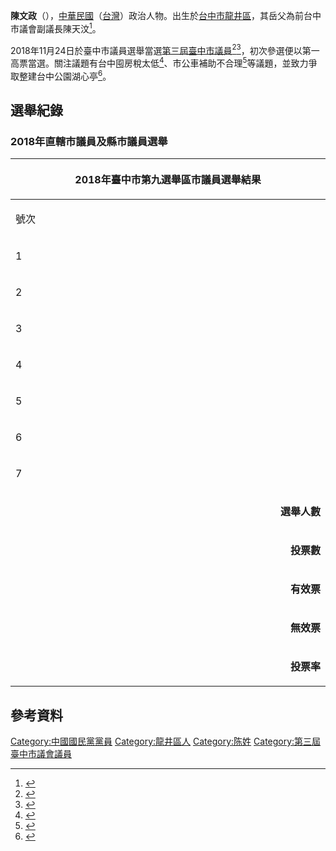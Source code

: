 {{BLPsources|time=2020-09-02T07:35:59+00:00}}
'''陳文政'''（{{bd|1974年|9月2日|}}），[[中華民國|中華民國]]（[[臺灣|台灣]]）政治人物。出生於[[台中市|台中市]][[龍井區|龍井區]]，其岳父為前台中市議會副議長陳天汶<ref>{{Cite web|title=台中》陳文政競選總部成立 胡志強盧秀燕力挺 - 政治|url=https://www.chinatimes.com/realtimenews/20180915001635-260407?chdtv|accessdate=2020-09-02|last=中時新聞網|work=中時新聞網|language=zh-TW}}</ref>。

2018年11月24日於臺中市議員選舉當選[[第三屆臺中市議員列表|第三屆臺中市議員]]<ref>{{Cite web|title=受大環境影響 中市綠議員落馬、藍新人當選 - 政治 - 自由時報電子報|url=https://news.ltn.com.tw/news/politics/breakingnews/2624166|accessdate=2020-09-02|date=2018-11-25|last=自由時報電子報|work=自由電子報|language=zh-TW}}</ref><ref>{{Cite web|title=臺中市議會|url=http://www.tccc.gov.tw/main.asp?uno=14&cno=40&zno=103#top|accessdate=2020-09-02|work=www.tccc.gov.tw}}</ref>，初次參選便以第一高票當選。關注議題有台中囤房稅太低<ref>{{Cite web|title=台中多空屋疫情後恐哄抬 議員：籲打壓囤房奬勵釋出|url=https://house.udn.com/house/story/5886/4588839|accessdate=2020-09-02|work=房地產|language=zh-TW}}</ref>、市公車補助不合理<ref>{{Cite web|title=公車年花26億補助 市議員疑「錢沒花在台中」 - 生活|url=https://www.chinatimes.com/realtimenews/20191118002022-260405?chdtv|accessdate=2020-09-02|last=中時新聞網|work=中時新聞網|language=zh-TW}}</ref>等議題，並致力爭取整建台中公園湖心亭<ref>{{Cite web|title=台中公園湖心亭修復 可望明年啟動 - Yahoo奇摩新聞|url=https://tw.news.yahoo.com/%E5%8F%B0%E4%B8%AD%E5%85%AC%E5%9C%92%E6%B9%96%E5%BF%83%E4%BA%AD%E4%BF%AE%E5%BE%A9-%E5%8F%AF%E6%9C%9B%E6%98%8E%E5%B9%B4%E5%95%9F%E5%8B%95-133428222.html|accessdate=2020-09-02|work=tw.news.yahoo.com|language=zh-TW}}</ref>。

{{Infobox Officeholder
| 職務1 = [[File:Flag_of_Taichung_City.svg|30px]] 第三屆[[臺中市議會|臺中市]][[第三屆臺中市(直轄市)議員列表|議員]]
| 就任日期1 = 2018年12月25日
| constituency1 = 第九選區（[[北區_(臺中市)|北區]]）
| 性別 = 男
| 姓名 = 陳文政
| 國籍 = {{ROC}}
| 出生日期 = {{birth_date_and_age|1974|11|5}}
| 政黨 = {{KMT|25px}}
| educate = *私立嶺東科技大學 國際企管研究所 碩士
*國立聯合科技大學 化工系 二專 
*私立弘光科技大學 醫務 管理系 學士
| past = * [[臺中市|臺中市]]15、16屆陳天汶副議長辦公室 秘書
* [[臺中市政府警察局|臺中市政府警察局]]第二分局立人民防分隊 分隊長 
* [[臺中市|臺中市]]黃國柱黨部 委員 
*榮欣志工西北分隊 隊長 
*救國團工服二隊副 召集人 
*省三國小家長會 副會長 
* [[臺中市|臺中市]]北區民眾服務站 理事
* [[臺中市|臺中市]]北區體育會 副理事長 
* [[臺中市|臺中市]]北區同心會 理事
| image = 
| image_size = 250px
}}

== 選舉紀錄 ==

=== 2018年直轄市議員及縣市議員選舉 ===
{| class="wikitable collapsible" style="text-align:center"
! colspan="7" width="620px" |2018年臺中市第九選舉區市議員選舉結果
|-
! width="35" |號次
! width="55" |候選人
! width="120" |政黨
! width="75" |得票數
! width="75" |得票率
! width="49" |當選標記
|-
|1
|[[江秉彝|江秉彝]]
|{{FHL}}
| align="right" style="border-left:4px solid #3F6185;" |1,538
| align="right" |2.06%
| align="center" |
|-
|2
|[[賴佳薇|賴佳薇]]
|{{DPP}}
| align="right" style="border-left:4px solid #006700;" |15,263
| align="right" |20.48%
| align="center" |[[File:Vote1.svg|20x20像素]]
|-
|3
|[[游金隆|游金隆]]
|{{Nonp}}
| align="right" style="border-left:4px solid #000000;" |3,799
| align="right" |5.10%
| align="center" |
|-
|4
|[[范淞育|范淞育]]
|{{DPP}}
| align="right" style="border-left:4px solid #006700;" |11,419
| align="right" |15.32%
| align="center" |
|-
|5
|[[陳文政_(政治人物)|陳文政]]
|{{Kmt}}
| align="right" style="border-left:4px solid #000099;" |20,598
| align="right" |27.64%
| align="center" |[[File:Vote1.svg|20x20像素]]
|-
|6
|[[陳政顯|陳政顯]]
|{{kmt}}
| align="right" style="border-left:4px solid #000099;" |16,904
| align="right" |22.68%
| align="center" |[[File:Vote1.svg|20x20像素]]
|-
|7
|[[何語蓉|何語蓉]]
|{{Nonp}}
| align="right" style="border-left:4px solid #000000;" |5,008
| align="right" |6.72%
| align="center" |
|- bgcolor="EEEEEE"
| colspan="3" align="right" |'''選舉人數'''
| colspan="3" align="left" |
|- bgcolor="EEEEEE"
| colspan="3" align="right" |'''投票數'''
| colspan="3" align="left" |
|- bgcolor="EEEEEE"
| colspan="3" align="right" |'''有效票'''
| colspan="3" align="left" |
|- bgcolor="EEEEEE"
| colspan="3" align="right" |'''無效票'''
| colspan="3" align="left" |
|- bgcolor="EEEEEE"
| colspan="3" align="right" |'''投票率'''
| colspan="3" align="left" |
|}

== 參考資料 ==
{{reflist}}
{{臺中市第3屆議員}}


[[Category:中國國民黨黨員|Category:中國國民黨黨員]]
[[Category:龍井區人|Category:龍井區人]]
[[Category:陈姓|Category:陈姓]]
[[Category:第三屆臺中市議會議員|Category:第三屆臺中市議會議員]]
